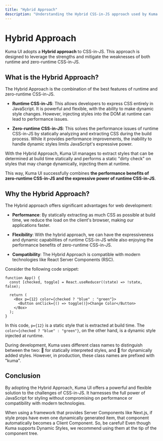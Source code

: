 ```yaml
---
title: "Hybrid Approach"
description: "Understanding the Hybrid CSS-in-JS approach used by Kuma UI, merging the best of runtime and zero-runtime styles."
---
```



# Hybrid Approach

Kuma UI adopts a **Hybrid approach** to CSS-in-JS. This approach is designed to leverage the strengths and mitigate the weaknesses of both runtime and zero-runtime CSS-in-JS.

## What is the Hybrid Approach?

The Hybrid Approach is the combination of the best features of runtime and zero-runtime CSS-in-JS.

- **Runtime CSS-in-JS**: This allows developers to express CSS entirely in JavaScript. It is powerful and flexible, with the ability to make dynamic style changes. However, injecting styles into the DOM at runtime can lead to performance issues.

- **Zero-runtime CSS-in-JS**: This solves the performance issues of runtime CSS-in-JS by statically analyzing and extracting CSS during the build process. While it provides performance improvements, the inability to handle dynamic styles limits JavaScript's expressive power.

With the Hybrid Approach, Kuma UI manages to extract styles that can be determined at build time statically and performs a static "dirty check" on styles that may change dynamically, injecting them at runtime.

This way, Kuma UI successfully combines **the performance benefits of zero-runtime CSS-in-JS and the expressive power of runtime CSS-in-JS**.

## Why the Hybrid Approach?

The Hybrid approach offers significant advantages for web development:

- **Performance**: By statically extracting as much CSS as possible at build time, we reduce the load on the client's browser, making our applications faster.

- **Flexibility**: With the hybrid approach, we can have the expressiveness and dynamic capabilities of runtime CSS-in-JS while also enjoying the performance benefits of zero-runtime CSS-in-JS.

- **Compatibility**: The Hybrid Approach is compatible with modern technologies like React Server Components (RSC).

Consider the following code snippet:

```tsx
function App() {
  const [checked, toggle] = React.useReducer((state) => !state, false);

  return (
    <Box p={12} color={checked ? "blue" : "green"}>
      <Button onClick={() => toggle()}>Change Color</Button>
    </Box>
  );
}
```

In this code, `p={12}` is a static style that is extracted at build time. The `color={checked ? "blue" : "green"}`, on the other hand, is a dynamic style injected at runtime.

During development, Kuma uses different class names to distinguish between the two: 🐻 for statically interpreted styles, and 🦄 for dynamically added styles. However, in production, these class names are prefixed with "kuma".

## Conclusion

By adopting the Hybrid Approach, Kuma UI offers a powerful and flexible solution to the challenges of CSS-in-JS. It harnesses the full power of JavaScript for styling without compromising on performance or compatibility with modern technologies.

<Callout type="warning">
  When using a framework that provides Server Components like Next.js, if style
  props have even one dynamically generated item, that component automatically
  becomes a Client Component. So, be careful! Even though Kuma supports Dynamic
  Styles, we recommend using them at the tip of the component tree.
</Callout>
